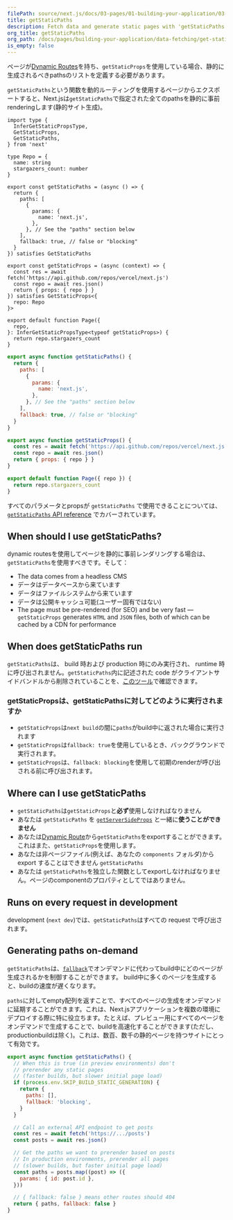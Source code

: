 ```yaml
---
filePath: source/next.js/docs/03-pages/01-building-your-application/03-data-fetching/02-get-static-paths.mdx
title: getStaticPaths
description: Fetch data and generate static pages with 'getStaticPaths'. Learn more about this API for data fetching in Next.js.
org_title: getStaticPaths
org_path: /docs/pages/building-your-application/data-fetching/get-static-paths
is_empty: false
---
```


ページが[Dynamic Routes](/ja/javascript/next.js/v14/03-pages/01-building-your-application/01-routing/02-dynamic-routes)を持ち、`getStaticProps`を使用している場合、静的に生成されるべきpathsのリストを定義する必要があります。

`getStaticPaths`という関数を動的ルーティングを使用するページからエクスポートすると、Next.jsは`getStaticPaths`で指定された全てのpathsを静的に事前renderingします(静的サイト生成)。

```tsx:pages/repo/[name].tsx
import type {
  InferGetStaticPropsType,
  GetStaticProps,
  GetStaticPaths,
} from 'next'

type Repo = {
  name: string
  stargazers_count: number
}

export const getStaticPaths = (async () => {
  return {
    paths: [
      {
        params: {
          name: 'next.js',
        },
      }, // See the "paths" section below
    ],
    fallback: true, // false or "blocking"
  }
}) satisfies GetStaticPaths

export const getStaticProps = (async (context) => {
  const res = await fetch('https://api.github.com/repos/vercel/next.js')
  const repo = await res.json()
  return { props: { repo } }
}) satisfies GetStaticProps<{
  repo: Repo
}>

export default function Page({
  repo,
}: InferGetStaticPropsType<typeof getStaticProps>) {
  return repo.stargazers_count
}
```

```jsx:pages/repo/[name].js
export async function getStaticPaths() {
  return {
    paths: [
      {
        params: {
          name: 'next.js',
        },
      }, // See the "paths" section below
    ],
    fallback: true, // false or "blocking"
  }
}

export async function getStaticProps() {
  const res = await fetch('https://api.github.com/repos/vercel/next.js')
  const repo = await res.json()
  return { props: { repo } }
}

export default function Page({ repo }) {
  return repo.stargazers_count
}
```

すべてのパラメータとpropsが `getStaticPaths` で使用できることについては、[`getStaticPaths` API reference](/ja/javascript/next.js/v14/03-pages/02-api-reference/02-functions/get-static-paths) でカバーされています。

## When should I use getStaticPaths?

dynamic routesを使用してページを静的に事前レンダリングする場合は、`getStaticPaths`を使用すべきです。そして：

- The data comes from a headless CMS
- データはデータベースから来ています
- データはファイルシステムから来ています
- データは公開キャッシュ可能(ユーザー固有ではない)
- The page must be pre-rendered (for SEO) and be very fast — `getStaticProps` generates `HTML` and `JSON` files, both of which can be cached by a CDN for performance

## When does getStaticPaths run

`getStaticPaths`は、 build 時および production 時にのみ実行され、 runtime 時に呼び出されません。`getStaticPaths`内に記述された code がクライアントサイドバンドルから削除されていることを、[このツール](https://next-code-elimination.vercel.app/)で確認できます。

### getStaticPropsは、getStaticPathsに対してどのように実行されますか

- `getStaticProps`は`next build`の間に`paths`がbuild中に返された場合に実行されます
- `getStaticProps`は`fallback: true`を使用しているとき、バックグラウンドで実行されます。
- `getStaticProps`は、`fallback: blocking`を使用して初期のrenderが呼び出される前に呼び出されます。

## Where can I use getStaticPaths

- `getStaticPaths`は`getStaticProps`と**必ず**使用しなければなりません
- あなたは `getStaticPaths` を [`getServerSideProps`](/ja/javascript/next.js/v14/03-pages/01-building-your-application/03-data-fetching/03-get-server-side-props) と一緒に**使うことができません**
- あなたは[Dynamic Route](/ja/javascript/next.js/v14/03-pages/01-building-your-application/01-routing/02-dynamic-routes)から`getStaticPaths`をexportすることができます。これはまた、`getStaticProps`を使用します。
- あなたは非ページファイル(例えば、あなたの `components` フォルダ)から export することはできません `getStaticPaths`
- あなたは `getStaticPaths`を独立した関数としてexportしなければなりません。ページのcomponentのプロパティとしてではありません。

## Runs on every request in development

 development (`next dev`)では、`getStaticPaths`はすべての request で呼び出されます。

## Generating paths on-demand

`getStaticPaths`は、[`fallback`](/ja/javascript/next.js/v14/03-pages/02-api-reference/02-functions/get-static-paths#fallback-blocking)でオンデマンドに代わってbuild中にどのページが生成されるかを制御することができます。 build中に多くのページを生成すると、buildの速度が遅くなります。

`paths`に対してempty配列を返すことで、すべてのページの生成をオンデマンドに延期することができます。これは、Next.jsアプリケーションを複数の環境にデプロイする際に特に役立ちます。たとえば、プレビュー用にすべてのページをオンデマンドで生成することで、buildを高速化することができます(ただし、productionbuildは除く)。これは、数百、数千の静的ページを持つサイトにとって有効です。

```jsx:pages/posts/[id].js
export async function getStaticPaths() {
  // When this is true (in preview environments) don't
  // prerender any static pages
  // (faster builds, but slower initial page load)
  if (process.env.SKIP_BUILD_STATIC_GENERATION) {
    return {
      paths: [],
      fallback: 'blocking',
    }
  }

  // Call an external API endpoint to get posts
  const res = await fetch('https://.../posts')
  const posts = await res.json()

  // Get the paths we want to prerender based on posts
  // In production environments, prerender all pages
  // (slower builds, but faster initial page load)
  const paths = posts.map((post) => ({
    params: { id: post.id },
  }))

  // { fallback: false } means other routes should 404
  return { paths, fallback: false }
}
```
